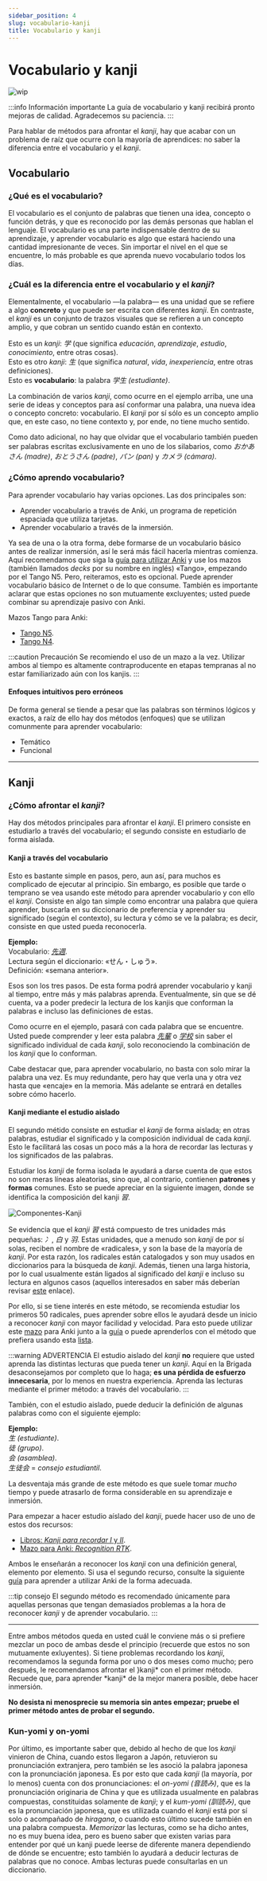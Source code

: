 ```yaml
---
sidebar_position: 4
slug: vocabulario-kanji
title: Vocabulario y kanji
---
```


# Vocabulario y kanji

![wip](../../assets/in-progress.gif)

:::info Información importante
La guía de vocabulario y kanji recibirá pronto mejoras de calidad. Agradecemos su paciencia.
:::

Para hablar de métodos para afrontar el _kanji_, hay que acabar con un problema de raíz que ocurre con la mayoría de aprendices: no saber la diferencia entre el vocabulario y el _kanji_.

## Vocabulario

### ¿Qué es el vocabulario?

El vocabulario es el conjunto de palabras que tienen una idea, concepto o función detrás, y que es reconocido por las demás personas que hablan el lenguaje. El vocabulario es una parte indispensable dentro de su aprendizaje, y aprender vocabulario es algo que estará haciendo una cantidad impresionante de veces. Sin importar el nivel en el que se encuentre, lo más probable es que aprenda nuevo vocabulario todos los días.

### ¿Cuál es la diferencia entre el vocabulario y el _kanji_?

Elementalmente, el vocabulario —la palabra— es una unidad que se refiere a algo **concreto** y que puede ser escrita con diferentes _kanji_. En contraste, el _kanji_ es un conjunto de trazos visuales que se refieren a un concepto amplio, y que cobran un sentido cuando están en contexto.

Esto es un _kanji_: _学_ (que significa _educación_, _aprendizaje_, _estudio_, _conocimiento_, entre otras cosas).<br/>
Esto es otro _kanji_: _生_ (que significa _natural_, _vida_, _inexperiencia_, entre otras definiciones).<br/>
Esto es **vocabulario**: la palabra _学生_ _(estudiante)_.

La combinación de varios _kanji_, como ocurre en el ejemplo arriba, une una serie de ideas y conceptos para así conformar una palabra, una nueva idea o concepto concreto: vocabulario. El _kanji_ por sí sólo es un concepto amplio que, en este caso, no tiene contexto y, por ende, no tiene mucho sentido.

Como dato adicional, no hay que olvidar que el vocabulario también pueden ser palabras escritas exclusivamente en uno de los silabarios, como _おかあさん_ _(madre)_, _おとうさん_ _(padre)_, _パン_ _(pan)_ y _カメラ_ _(cámara)_.

### ¿Cómo aprendo vocabulario?

Para aprender vocabulario hay varias opciones. Las dos principales son:

- Aprender vocabulario a través de Anki, un programa de repetición espaciada que utiliza tarjetas.
- Aprender vocabulario a través de la inmersión.

Ya sea de una o la otra forma, debe formarse de un vocabulario básico antes de realizar inmersión, así le será más fácil hacerla mientras comienza. Aquí recomendamos que siga la [guía para utilizar Anki](../../otras-guias/Anki) y use los mazos (también llamados _decks_ por su nombre en inglés) «Tango», empezando por el Tango N5. Pero, reiteramos, esto es opcional. Puede aprender vocabulario básico de Internet o de lo que consume. También es importante aclarar que estas opciones no son mutuamente excluyentes; usted puede combinar su aprendizaje pasivo con Anki.

Mazos Tango para Anki:

- [Tango N5](https://drive.google.com/file/d/1pMlJvSrKQOSaiN8sPLdNDvWP31EClxDO/view).
- [Tango N4](https://drive.google.com/file/d/1WX9AAKJgiTKN-SySPzuGG8T4nXVhWaSi/view).

:::caution Precaución
Se recomiendo el uso de un mazo a la vez. Utilizar ambos al tiempo es altamente contraproducente en etapas tempranas al no estar familiarizado aún con los kanjis.
:::

#### Enfoques intuitivos pero erróneos

De forma general se tiende a pesar que las palabras son términos lógicos y exactos, a raíz de ello hay dos métodos (enfoques) que se utilizan comunmente para aprender vocabulario:

- Temático
- Funcional

---

## Kanji

### ¿Cómo afrontar el _kanji_?

Hay dos métodos principales para afrontar el _kanji_. El primero consiste en estudiarlo a través del vocabulario; el segundo consiste en estudiarlo de forma aislada.

#### Kanji a través del vocabulario

Esto es bastante simple en pasos, pero, aun así, para muchos es complicado de ejecutar al principio. Sin embargo, es posible que tarde o temprano se vea usando este método para aprender vocabulario y con ello el _kanji_. Consiste en algo tan simple como encontrar una palabra que quiera aprender, buscarla en su diccionario de preferencia y aprender su significado (según el contexto), su lectura y cómo se ve la palabra; es decir, consiste en que usted pueda reconocerla.

**Ejemplo:**<br/>
Vocabulario: <i>[先週](https://jisho.org/search/%E5%85%88%E9%80%B1)</i>.<br/>
Lectura según el diccionario: «せん・しゅう».<br/>
Definición: «semana anterior».<br/>

Esos son los tres pasos. De esta forma podrá aprender vocabulario y kanji al tiempo, entre más y más palabras aprenda. Eventualmente, sin que se dé cuenta, va a poder predecir la lectura de los kanjis que conforman la palabras e incluso las definiciones de estas.

Como ocurre en el ejemplo, pasará con cada palabra que se encuentre. Usted puede comprender y leer esta palabra _[先輩](https://jisho.org/search/%E5%85%88%E8%BC%A9)_ o _[学校](https://jisho.org/search/%E5%AD%A6%E6%A0%A1)_ sin saber el significado individual de cada _kanji_, solo reconociendo la combinación de los _kanji_ que lo conforman.

Cabe destacar que, para aprender vocabulario, no basta con solo mirar la palabra una vez. Es muy redundante, pero hay que verla una y otra vez hasta que «encaje» en la memoria. Más adelante se entrará en detalles sobre cómo hacerlo.

#### Kanji mediante el estudio aislado

El segundo métido consiste en estudiar el _kanji_ de forma aislada; en otras palabras, estudiar el significado y la composición individual de cada _kanji_. Esto le facilitará las cosas un poco más a la hora de recordar las lecturas y los significados de las palabras.

Estudiar los _kanji_ de forma isolada le ayudará a darse cuenta de que estos no son meras líneas aleatorias, sino que, al contrario, contienen **patrones** y **formas** comunes. Esto se puede apreciar en la siguiente imagen, donde se identifica la composición del kanji _習_.

![Componentes-Kanji](../../assets/main_guide/kanji_composition.png)

Se evidencia que el _kanji_ _習_ está compuesto de tres unidades más pequeñas: _冫_, _白_ y _羽_. Estas unidades, que a menudo son _kanji_ de por sí solas, reciben el nombre de «radicales», y son la base de la mayoría de _kanji_. Por esta razón, los radicales están catalogados y son muy usados en diccionarios para la búsqueda de _kanji_. Además, tienen una larga historia, por lo cual usualmente están ligados al significado del _kanji_ e incluso su lectura en algunos casos (aquellos interesados en saber más deberían revisar [este](http://www.chinaknowledge.de/Literature/Script/hanzi-originofcharacters.html) enlace).

Por ello, si se tiene interés en este método, se recomienda estudiar los primeros 50 radicales, pues aprender sobre ellos le ayudará desde un inicio a reconocer _kanji_ con mayor facilidad y velocidad. Para esto puede utilizar este [mazo](https://ankiweb.net/shared/info/1044119361) para Anki junto a la [guía](../../otras-guias/Anki) o puede aprenderlos con el método que prefiera usando esta [lista](http://d20uo2axdbh83k.cloudfront.net/20140609/d9ae264c2ecaf15e7e3163265045b3d0.pdf).

:::warning ADVERTENCIA
El estudio aislado del _kanji_ **no** requiere que usted aprenda las distintas lecturas que pueda tener un _kanji_. Aquí en la Brigada desaconsejamos por completo que lo haga; **es una pérdida de esfuerzo innecesaria**, por lo menos en nuestra experiencia. Aprenda las lecturas mediante el primer método: a través del vocabulario.
:::

También, con el estudio aislado, puede deducir la definición de algunas palabras como con el siguiente ejemplo:

**Ejemplo:** <br/>
_生_ _(estudiante)_.<br/>
_徒_ _(grupo)_.<br/>
_会_ _(asamblea)_.<br/>
_生徒会_ = _consejo estudiantil_.

La desventaja más grande de este método es que suele tomar _mucho_ tiempo y puede atrasarlo de forma considerable en su aprendizaje e inmersión.

Para empezar a hacer estudio aíslado del _kanji_, puede hacer uso de uno de estos dos recursos:

- [Libros: _Kanji para recordar I_ y _II_](https://nihongo-files.blogspot.com/2018/09/kanji-para-recordar-i-y-ii-pdf-mega.html).
- [Mazo para Anki: _Recognition RTK_](http://www.mediafire.com/file/1svvsr7f9cnpwka/Recognition_RTK.apkg/file).

Ambos le enseñarán a reconocer los _kanji_ con una definición general, elemento por elemento. Si usa el segundo recurso, consulte la siguiente [guía](../../otras-guias/Anki) para aprender a utilizar Anki de la forma adecuada.

:::tip consejo
El segundo método es recomendado únicamente para aquellas personas que tengan demasiados problemas a la hora de reconocer _kanji_ y de aprender vocabulario.
:::

---

Entre ambos métodos queda en usted cuál le conviene más o si prefiere mezclar un poco de ambas desde el principio (recuerde que estos no son mutuamente exluyentes). Si tiene problemas recordando los _kanji_, recomendamos la segunda forma por uno o dos meses como mucho; pero después, le recomendamos afrontar el }kanji* con el primer método. Recuede que, para aprender *kanji\* de la mejor manera posible, debe hacer inmersión.

**No desista ni menosprecie su memoria sin antes empezar; pruebe el primer método antes de probar el segundo.**

### Kun-yomi y on-yomi

Por último, es importante saber que, debido al hecho de que los _kanji_ vinieron de China, cuando estos llegaron a Japón, retuvieron su pronunciación extranjera, pero también se les asoció la palabra japonesa con la pronunciación japonesa. Es por esto que cada _kanji_ (la mayoría, por lo menos) cuenta con dos pronunciaciones: el _on-yomi_ _(音読み)_, que es la pronunciación originaria de China y que es utilizada usualmente en palabras compuestas, constituidas solamente de _kanji_; y el _kum-yomi_ _(訓読み)_, que es la pronunciación japonesa, que es utilizada cuando el _kanji_ está por sí solo o acompañado de _hiragana_, o cuando esto último sucede también en una palabra compuesta. _Memorizar_ las lecturas, como se ha dicho antes, no es muy buena idea, pero es bueno saber que existen varias para entender por qué un kanji puede leerse de diferente manera dependiendo de dónde se encuentre; esto también lo ayudará a deducir lecturas de palabras que no conoce. Ambas lecturas puede consultarlas en un diccionario.
